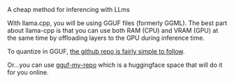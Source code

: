 <Title>Llama.cpp</Title>
<Tagline>A cheap method for inferencing with LLms</Tagline>

With llama.cpp, you will be using GGUF files (formerly GGML). The best part about llama-cpp is that you can use both RAM (CPU) and VRAM (GPU) at the same time by offloading layers to the GPU during inference time.

To quantize in GGUF, [the github repo is fairly simple to follow](https://github.com/ggerganov/llama.cpp).

Or...you can use [gguf-my-repo](https://huggingface.co/spaces/ggml-org/gguf-my-repo) which is a huggingface space that will do it for you online.